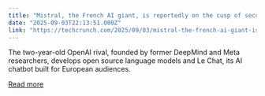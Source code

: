 ```yaml
---
title: "Mistral, the French AI giant, is reportedly on the cusp of securing a $14B valuation"
date: "2025-09-03T22:13:51.000Z"
link: "https://techcrunch.com/2025/09/03/mistral-the-french-ai-giant-is-reportedly-on-the-cusp-of-securing-a-14-billion-valuation/"
---
```


The two-year-old OpenAI rival, founded by former DeepMind and Meta researchers, develops open source language models and Le Chat, its AI chatbot built for European audiences.

[Read more](https://techcrunch.com/2025/09/03/mistral-the-french-ai-giant-is-reportedly-on-the-cusp-of-securing-a-14-billion-valuation/)
